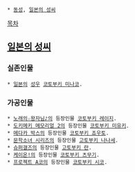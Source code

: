  * [[동성]], [[일본의 성씨]]

[[목차]]

== [[일본의 성씨]] ==
=== 실존인물 ===
 * [[일본]]의 [[성우]] [[코토부키 미나코]].

=== 가공인물 ===
 * [[노래의☆왕자님♪]]의 등장인물 [[코토부키 레이지]].
 * [[도키메키 메모리얼 2]]의 등장인물 [[코토부키 미유키]].
 * [[메다카 박스]]의 등장인물 [[코토부키 죠우토]].
 * [[문학소녀 시리즈]]의 등장인물 [[고토부키 나나세]].
 * [[슈퍼갤즈]]의 등장인물 [[고토부키 란]].
 * [[케이온!]]의 등장인물 [[코토부키 츠무기]].
 * [[프로젝트 A코]]의 등장인물 [[코토부키 시코]].
